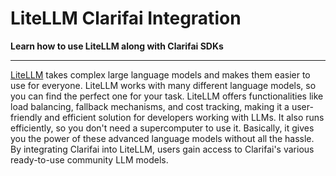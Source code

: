 
# LiteLLM Clarifai Integration
**Learn how to use LiteLLM along with Clarifai SDKs**
<hr />

[LiteLLM](https://www.litellm.ai/) takes complex large language models and makes them easier to use for everyone. LiteLLM works with many different language models, so you can find the perfect one for your task. LiteLLM offers functionalities like load balancing, fallback mechanisms, and cost tracking, making it a user-friendly and efficient solution for developers working with LLMs. It also runs efficiently, so you don't need a supercomputer to use it. Basically, it gives you the power of these advanced language models without all the hassle. By integrating Clarifai into LiteLLM, users gain access to Clarifai's various ready-to-use community LLM models.


<DocCardList items={useCurrentSidebarCategory().items}/>
